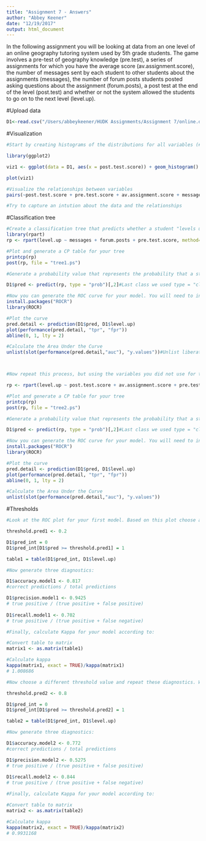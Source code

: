 ```yaml
---
title: "Assignment 7 - Answers"
author: "Abbey Keener"
date: "12/19/2017"
output: html_document
---
```


In the following assignment you will be looking at data from an one level of an online geography tutoring system used by 5th grade students. The game involves a pre-test of geography knowledge (pre.test), a series of assignments for which you have the average score (av.assignment.score),  the number of messages sent by each student to other students about the assignments (messages), the number of forum posts students posted asking questions about the assignment (forum.posts), a post test at the end of the level (post.test) and whether or not the system allowed the students to go on to the next level (level.up).  

#Upload data
```r

D1<-read.csv("/Users/abbeykeener/HUDK Assignments/Assignment 7/online.data.csv", sep=",", header=TRUE)

```

#Visualization 
```r
#Start by creating histograms of the distributions for all variables (#HINT: look up "facet" in the ggplot documentation)

library(ggplot2)

viz1 <- ggplot(data = D1, aes(x = post.test.score)) + geom_histogram() + facet_grid(level.up ~.)

plot(viz1)

#Visualize the relationships between variables
pairs(~post.test.score + pre.test.score + av.assignment.score + messages + forum.posts, data= D1)

#Try to capture an intution about the data and the relationships

```
#Classification tree
```r
#Create a classification tree that predicts whether a student "levels up" in the online course using three variables of your choice (As we did last time, set all controls to their minimums)
library(rpart)
rp <- rpart(level.up ~ messages + forum.posts + pre.test.score, method="class", data = D1)

#Plot and generate a CP table for your tree 
printcp(rp)
post(rp, file = "tree1.ps")

#Generate a probability value that represents the probability that a student levels up based your classification tree 

D1$pred <- predict(rp, type = "prob")[,2]#Last class we used type = "class" which predicted the classification for us, this time we are using type = "prob" to see the probability that our classififcation is based on.

#Now you can generate the ROC curve for your model. You will need to install the package ROCR to do this.
install.packages("ROCR")
library(ROCR)

#Plot the curve
pred.detail <- prediction(D1$pred, D1$level.up) 
plot(performance(pred.detail, "tpr", "fpr"))
abline(0, 1, lty = 2)

#Calculate the Area Under the Curve
unlist(slot(performance(pred.detail,"auc"), "y.values"))#Unlist liberates the AUC value from the "performance" object created by ROCR



#Now repeat this process, but using the variables you did not use for the previous model and compare the plots & results of your two models. Which one do you think was the better model? Why? The second model is better because it is closest to 1. 

rp <- rpart(level.up ~ post.test.score + av.assignment.score + pre.test.score, method="class", data = D1)

#Plot and generate a CP table for your tree 
printcp(rp)
post(rp, file = "tree2.ps")

#Generate a probability value that represents the probability that a student levels up based your classification tree 

D1$pred <- predict(rp, type = "prob")[,2]#Last class we used type = "class" which predicted the classification for us, this time we are using type = "prob" to see the probability that our classififcation is based on.

#Now you can generate the ROC curve for your model. You will need to install the package ROCR to do this.
install.packages("ROCR")
library(ROCR)

#Plot the curve
pred.detail <- prediction(D1$pred, D1$level.up) 
plot(performance(pred.detail, "tpr", "fpr"))
abline(0, 1, lty = 2)

#Calculate the Area Under the Curve
unlist(slot(performance(pred.detail,"auc"), "y.values"))

```


#Thresholds
```r
#Look at the ROC plot for your first model. Based on this plot choose a probability threshold that balances capturing the most correct predictions against false positives. Then generate a new variable in your data set that classifies each student according to your chosen threshold.

threshold.pred1 <- 0.2

D1$pred_int = 0
D1$pred_int[D1$pred >= threshold.pred1] = 1

table1 = table(D1$pred_int, D1$level.up)

#Now generate three diagnostics:

D1$accuracy.model1 <- 0.817
#correct predictions / total predictions

D1$precision.model1 <- 0.9425
# true positive / (true positive + false positive)
  
D1$recall.model1 <- 0.702
# true positive / (true positive + false negative)

#Finally, calculate Kappa for your model according to:

#Convert table to matrix
matrix1 <- as.matrix(table1)

#Calculate kappa
kappa(matrix1, exact = TRUE)/kappa(matrix1)
# 1.008686

#Now choose a different threshold value and repeat these diagnostics. What conclusions can you draw about your two thresholds? model 1 is more useful because it has a higher number of true positives, it also has a higher precision score, it is also more accurate with relatively even categories 

threshold.pred2 <- 0.8

D1$pred_int = 0
D1$pred_int[D1$pred >= threshold.pred2] = 1

table2 = table(D1$pred_int, D1$level.up)

#Now generate three diagnostics:

D1$accuracy.model2 <- 0.772
#correct predictions / total predictions

D1$precision.model2 <- 0.5275
# true positive / (true positive + false positive)
  
D1$recall.model2 <- 0.844
# true positive / (true positive + false negative)

#Finally, calculate Kappa for your model according to:

#Convert table to matrix
matrix2 <- as.matrix(table2)

#Calculate kappa
kappa(matrix2, exact = TRUE)/kappa(matrix2)
# 0.9931168

```


